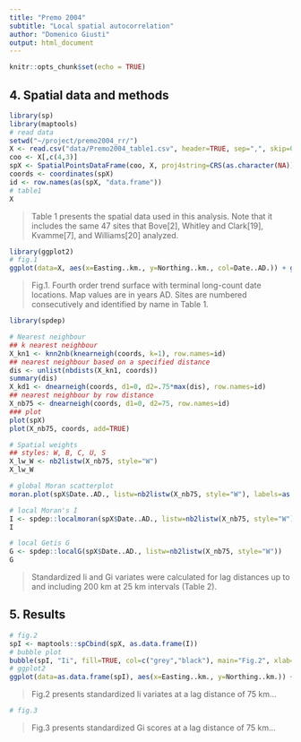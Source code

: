 ```yaml
---
title: "Premo 2004"
subtitle: "Local spatial autocorrelation"
author: "Domenico Giusti"
output: html_document
---
```


```r
knitr::opts_chunk$set(echo = TRUE)
```

## 4. Spatial data and methods

```r
library(sp)
library(maptools)
# read data
setwd("~/project/premo2004_rr/")
X <- read.csv("data/Premo2004_table1.csv", header=TRUE, sep=",", skip=0)
coo <- X[,c(4,3)]
spX <- SpatialPointsDataFrame(coo, X, proj4string=CRS(as.character(NA)))
coords <- coordinates(spX)
id <- row.names(as(spX, "data.frame"))
# table1
X
```

> Table 1 presents the spatial data used in this analysis. Note that it includes the same 47 sites that Bove[2], Whitley and Clark[19], Kvamme[7], and Williams[20] analyzed.

```r
library(ggplot2)
# fig.1
ggplot(data=X, aes(x=Easting..km., y=Northing..km., col=Date..AD.)) + geom_point() + theme_bw() + xlab("Km East") + ylab("Km North") + ggtitle("Fig.1")
```

> Fig.1. Fourth order trend surface with terminal long-count date locations. Map values are in years AD. Sites are numbered consecutively and identified by name in Table 1.

```r
library(spdep)

# Nearest neighbour
## k nearest neighbour
X_kn1 <- knn2nb(knearneigh(coords, k=1), row.names=id)
## nearest neighbour based on a specified distance
dis <- unlist(nbdists(X_kn1, coords))
summary(dis)
X_kd1 <- dnearneigh(coords, d1=0, d2=.75*max(dis), row.names=id)
## nearest neighbour by row distance
X_nb75 <- dnearneigh(coords, d1=0, d2=75, row.names=id)
### plot
plot(spX)
plot(X_nb75, coords, add=TRUE)

# Spatial weights
## styles: W, B, C, U, S
X_lw_W <- nb2listw(X_nb75, style="W")
X_lw_W

# global Moran scatterplot
moran.plot(spX$Date..AD., listw=nb2listw(X_nb75, style="W"), labels=as.character(spX$Site.number))

# local Moran's I
I <- spdep::localmoran(spX$Date..AD., listw=nb2listw(X_nb75, style="W"))
I

# local Getis G
G <- spdep::localG(spX$Date..AD., listw=nb2listw(X_nb75, style="W"))
G
```

> Standardized Ii and Gi variates were calculated for lag distances up to and including 200 km at 25 km intervals (Table 2).

## 5. Results

```r
# fig.2
spI <- maptools::spCbind(spX, as.data.frame(I))
# bubble plot
bubble(spI, "Ii", fill=TRUE, col=c("grey","black"), main="Fig.2", xlab="Km East", ylab="Km North")
# ggplot2
ggplot(data=as.data.frame(spI), aes(x=Easting..km., y=Northing..km.)) + geom_point(aes(colour=Ii, size=abs(Ii))) + scale_colour_gradient2(midpoint=0) + scale_radius() + theme_bw() + xlab("Km East") + ylab("Km North") + ggtitle("Fig.2")
```

> Fig.2 presents standardized Ii variates at a lag distance of 75 km...

```r
# fig.3
```

> Fig.3 presents standardized Gi scores at a lag distance of 75 km...